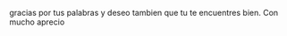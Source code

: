 {{see|Gracias}}

gracias por tus palabras y deseo tambien que tu te encuentres bien.
Con mucho aprecio